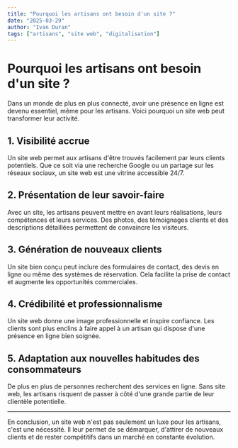 ```yaml
---
title: "Pourquoi les artisans ont besoin d'un site ?"
date: "2025-03-29"
author: "Ivan Duran"
tags: ["artisans", "site web", "digitalisation"]
---
```


# Pourquoi les artisans ont besoin d'un site ?

Dans un monde de plus en plus connecté, avoir une présence en ligne est devenu essentiel, même pour les artisans. Voici pourquoi un site web peut transformer leur activité.

## 1. Visibilité accrue

Un site web permet aux artisans d'être trouvés facilement par leurs clients potentiels. Que ce soit via une recherche Google ou un partage sur les réseaux sociaux, un site web est une vitrine accessible 24/7.

## 2. Présentation de leur savoir-faire

Avec un site, les artisans peuvent mettre en avant leurs réalisations, leurs compétences et leurs services. Des photos, des témoignages clients et des descriptions détaillées permettent de convaincre les visiteurs.

## 3. Génération de nouveaux clients

Un site bien conçu peut inclure des formulaires de contact, des devis en ligne ou même des systèmes de réservation. Cela facilite la prise de contact et augmente les opportunités commerciales.

## 4. Crédibilité et professionnalisme

Un site web donne une image professionnelle et inspire confiance. Les clients sont plus enclins à faire appel à un artisan qui dispose d'une présence en ligne bien soignée.

## 5. Adaptation aux nouvelles habitudes des consommateurs

De plus en plus de personnes recherchent des services en ligne. Sans site web, les artisans risquent de passer à côté d'une grande partie de leur clientèle potentielle.

---

En conclusion, un site web n'est pas seulement un luxe pour les artisans, c'est une nécessité. Il leur permet de se démarquer, d'attirer de nouveaux clients et de rester compétitifs dans un marché en constante évolution.
